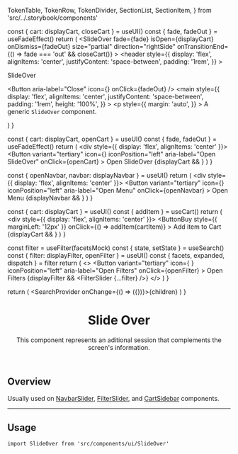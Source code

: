 








  TokenTable,
  TokenRow,
  TokenDivider,
  SectionList,
  SectionItem,
} from 'src/../.storybook/components'

<Meta component={SlideOver} title="Organisms/SlideOver" />

  const { cart: displayCart, closeCart } = useUI()
  const { fade, fadeOut } = useFadeEffect()
  return (
    <SlideOver
      fade={fade}
      isOpen={displayCart}
      onDismiss={fadeOut}
      size="partial"
      direction="rightSide"
      onTransitionEnd={() => fade === 'out' && closeCart()}
    >
      <header
        style={{
          display: 'flex',
          alignItems: 'center',
          justifyContent: 'space-between',
          padding: '1rem',
        }}
      >
        <div>
          <p className="text__lead">SlideOver</p>
        </div>
        <Button
          aria-label="Close"
          icon={<Icon name="X" width={32} height={32} />}
          onClick={fadeOut}
        />
      </header>
      <main
        style={{
          display: 'flex',
          alignItems: 'center',
          justifyContent: 'space-between',
          padding: '1rem',
          height: '100%',
        }}
      >
        <p
          style={{
            margin: 'auto',
          }}
        >
          A generic <code>SlideOver</code> component.
        </p>
      </main>
    </SlideOver>
  )
}

  const { cart: displayCart, openCart } = useUI()
  const { fade, fadeOut } = useFadeEffect()
  return (
    <div style={{ display: 'flex', alignItems: 'center' }}>
      <Button
        variant="tertiary"
        icon={<Icon name="List" width={16} height={16} weight="bold" />}
        iconPosition="left"
        aria-label="Open SlideOver"
        onClick={openCart}
      >
        Open SlideOver
      </Button>
      {displayCart && <SlideOverTemplate />}
    </div>
  )
}

  const { openNavbar, navbar: displayNavbar } = useUI()
  return (
    <div style={{ display: 'flex', alignItems: 'center' }}>
      <Button
        variant="tertiary"
        icon={<Icon name="List" width={16} height={16} weight="bold" />}
        iconPosition="left"
        aria-label="Open Menu"
        onClick={openNavbar}
      >
        Open Menu
      </Button>
      {displayNavbar && <NavbarSlider />}
    </div>
  )
}

  const { cart: displayCart } = useUI()
  const { addItem } = useCart()
  return (
    <div style={{ display: 'flex', alignItems: 'center' }}>
      <CartToggle />
      <ButtonBuy
        style={{ marginLeft: '12px' }}
        onClick={() => addItem(cartItem)}
      >
        Add item to Cart
      </ButtonBuy>
      {displayCart && <CartSidebar />}
    </div>
  )
}

  const filter = useFilter(facetsMock)
  const { state, setState } = useSearch()
  const { filter: displayFilter, openFilter } = useUI()
  const { facets, expanded, dispatch } = filter
  return (
    <>
      <Button
        variant="tertiary"
        icon={
          <Icon name="FadersHorizontal" width={16} height={16} weight="bold" />
        }
        iconPosition="left"
        aria-label="Open Filters"
        onClick={openFilter}
      >
        Open Filters
      </Button>
      {displayFilter && <FilterSlider {...filter} />}
    </>
  )
}

  return (
    <UIProvider>
      <SearchProvider onChange={() => ({})}>{children}</SearchProvider>
    </UIProvider>
  )
}

<header>

# Slide Over

This component represents an aditional session that complements the screen's information.

</header>

## Overview

Usually used on [NavbarSlider](?path=/docs/organisms-navbar-navbarslider--overview-default), [FilterSlider](?path=/docs/organisms-filter-filterslider--default-story), and [CartSidebar](?path=/docs/organisms-cartsidebar--overview-default) components.

---

## Usage

`import SlideOver from 'src/components/ui/SlideOver'`

<Canvas>
  <Story name="default">
    <TemplateProvider>
      <Template />
    </TemplateProvider>
  </Story>
</Canvas>

<ArgsTable story="default" />

<TokenTable>
  <TokenRow
    token="--fs-slide-over-bkg-color"
    value="var(--fs-color-body-bkg)"
    isColor
  />
  <TokenRow
    token="--fs-slide-over-transition-timing"
    value="var(--fs-transition-timing)"
  />
</TokenTable>

---

## Variants

### Partial

<TokenTable>
  <TokenRow
    token="--fs-slide-over-partial-gap"
    value="calc(2 * var(--fs-grid-padding))"
  />
  <TokenRow
    token="--fs-slide-over-partial-width-mobile"
    value="calc(100vw - var(--fs-slide-over-partial-gap))"
  />
  <TokenRow
    token="--fs-slide-over-partial-width-notebook"
    value="calc(100% / 3)"
  />
  <TokenRow
    token="--fs-slide-over-partial-max-width-notebook"
    value="calc(var(--fs-grid-breakpoint-notebook) / 3)"
  />
</TokenTable>

---

## Use Cases

<SectionList>
  <SectionItem
    title="Navbar Slider"
    actionPath="../?path=/docs/organisms-navbar-navbarslider--overview-default"
    description={
      <>
        An implementation of the <code>SlideOver</code> that represents the
        menu.
      </>
    }
  >
    <TemplateProvider>
      <TemplateNavbarSlider />
    </TemplateProvider>
  </SectionItem>
  <SectionItem
    title="Cart Sidebar"
    actionPath="../?path=/docs/organisms-cartsidebar--overview-default"
    description={
      <>
        An implementation of the <code>SlideOver</code> that represents the
        summary of items added to the cart along with detailed information, and
        checkout option.
      </>
    }
  >
    <TemplateProvider>
      <TemplateCartSidebar />
    </TemplateProvider>
  </SectionItem>
  <SectionItem
    title="Filter Slider"
    actionPath="../?path=/docs/organisms-filter-filterslider--default-story"
    description={
      <>
        An implementation of the <code>SlideOver</code> that represents the
        mobile <code>Filter</code> view.
      </>
    }
  >
    <TemplateProvider>
      <TemplateFilter />
    </TemplateProvider>
  </SectionItem>
</SectionList>
